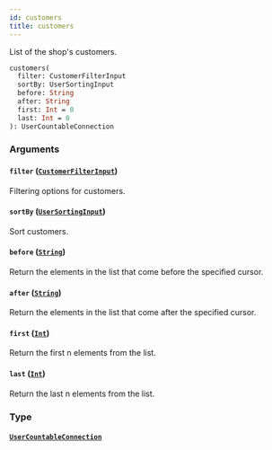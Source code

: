 ```yaml
---
id: customers
title: customers
---
```


List of the shop's customers.

```graphql
customers(
  filter: CustomerFilterInput
  sortBy: UserSortingInput
  before: String
  after: String
  first: Int = 0
  last: Int = 0
): UserCountableConnection

```

### Arguments

#### `filter` ([`CustomerFilterInput`](/developer/api-reference/inputs/customer-filter-input.mdx))

Filtering options for customers.

#### `sortBy` ([`UserSortingInput`](/developer/api-reference/inputs/user-sorting-input.mdx))

Sort customers.

#### `before` ([`String`](/developer/api-reference/scalars/string.mdx))

Return the elements in the list that come before the specified cursor.

#### `after` ([`String`](/developer/api-reference/scalars/string.mdx))

Return the elements in the list that come after the specified cursor.

#### `first` ([`Int`](/developer/api-reference/scalars/int.mdx))

Return the first n elements from the list.

#### `last` ([`Int`](/developer/api-reference/scalars/int.mdx))

Return the last n elements from the list.

### Type

#### [`UserCountableConnection`](/developer/api-reference/objects/user-countable-connection.mdx)
